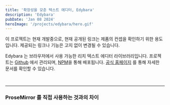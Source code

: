 ```yaml
---
title: '확장성을 갖춘 텍스트 에디터, Edybara'
description: 'Edybara'
pubDate: 'Jan 08 2024'
heroImage: '/projects/edybara/hero.gif'
---
```



<Warning>
  이 프로젝트는 현재 개발중으로, 현재 공개된 링크는 제품의 컨셉을 확인하기 위한 용도입니다. 제공되는 링크나 기능은 고지 없이 변경될 수 있습니다.
</Warning>

Edybara 는 브라우저에서 사용 가능한 리치 텍스트 에디터 라이브러리입니다. 프로젝트는 [Github](https://github.com/winetree94/edybara) 에서 관리되며, [NPM](https://www.npmjs.com/package/edybara)을 통해 배포됩니다. [공식 홈페이지](https://edybara.com) 를 통해 자세한 문서를 확인할 수 있습니다.

<br />

---
### ProseMirror 를 직접 사용하는 것과의 차이

